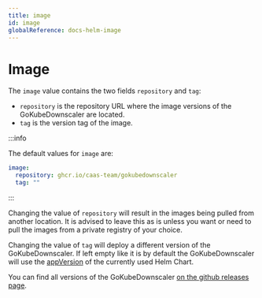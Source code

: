 ```yaml
---
title: image
id: image
globalReference: docs-helm-image
---
```


# Image

The `image` value contains the two fields `repository` and `tag`:

- `repository` is the repository URL where the image versions of the GoKubeDownscaler are located.
- `tag` is the version tag of the image.

:::info

The default values for `image` are:

```yaml
image:
  repository: ghcr.io/caas-team/gokubedownscaler
  tag: ""
```

:::

Changing the value of `repository` will result in the images being pulled from another location.
It is advised to leave this as is unless you want or need to pull the images from a private registry of your choice.

Changing the value of `tag` will deploy a different version of the GoKubeDownscaler.
If left empty like it is by default the GoKubeDownscaler will use the
[appVersion](repo:deployments/chart/Chart.yaml#L10) of the currently used Helm Chart.

You can find all versions of the GoKubeDownscaler [on the github releases page](https://github.com/caas-team/gokubedownscaler/releases).
